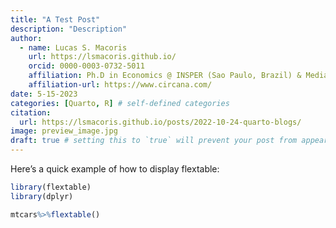 ```yaml
---
title: "A Test Post"
description: "Description"
author:
  - name: Lucas S. Macoris
    url: https://lsmacoris.github.io/
    orcid: 0000-0003-0732-5011
    affiliation: Ph.D in Economics @ INSPER (Sao Paulo, Brazil) & Media Mix Modelling/Data Science @ Circana
    affiliation-url: https://www.circana.com/
date: 5-15-2023
categories: [Quarto, R] # self-defined categories
citation: 
  url: https://lsmacoris.github.io/posts/2022-10-24-quarto-blogs/ 
image: preview_image.jpg
draft: true # setting this to `true` will prevent your post from appearing on your listing page until you're ready!
---
```



Here's a quick example of how to display flextable:

```r

library(flextable)
library(dplyr)

mtcars%>%flextable()

```



